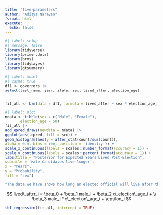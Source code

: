 ```yaml
---
title: "five-parameters"
author: "Aditya Narayan"
format: html
execute: 
  echo: false
---
```


```r
#| label: setup
#| message: false
library(tidyverse)
library(primer.data)
library(brms)
library(tidybayes)
library(gtsummary)
```

```r
#| label: model
#| cache: true
df1 <- governors |>
select(last_name, year, state, sex, lived_after, election_age)


fit_all <- brm(data = df1, formula = lived_after ~ sex * election_age, silent = 2, refresh = 0, seed = 13)
```

```r
#| label: plot
ndata <- tibble(sex = c("Male", "Female"), 
       election_age = 50)
fit_all |>
add_epred_draws(newdata = ndata) |>
ggplot(aes(.epred, fill = sex)) +
geom_histogram(aes(y = after_stat(count/sum(count)),
alpha = 0.5, bins = 100, position = "identity")) +
scale_x_continuous(labels = scales::number_format(accuracy = 1)) +
scale_y_continuous(labels = scales::percent_format(accuracy = 1)) +
labs(title = "Posterior for Expected Years Lived Post-Election",
subtitle = "Male Candidates live longer",
x = "Years",
y = "Probability",
fill = "sex")
```

```r
"The data we have shows how long an elected official will live after they won and their gender. We are trying to answer the causal effect between males and females. There is concern that longevity for gubernatorial candidates will differ significantly from that for candidates in Senate and other state-wide elections. We are using a Bayesian regression model with the formula lived_after ~ sex * election_age. The interaction between sex and election age has a positive direction, suggesting that as election age increases, the life expectancy difference between male and female governors tends to widen. Males are expected to live 53 years longer but the standard error is from 9 to 93 years. So they are expected to live longer. "
```

$$ lived\_after_i =  \beta_0 + \beta_1 male_i + \beta_2 c\_election\_age_i + 
\\ \beta_3 male_i *  c\_election\_age_i + \epsilon_i $$



```r
tbl_regression(fit_all, intercept = TRUE)
```



